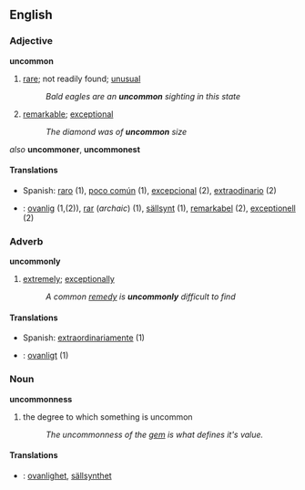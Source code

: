 == English == 
=== Adjective ===
'''uncommon'''
# [[rare]]; not readily found; [[unusual]]
#:''Bald eagles are an '''uncommon''' sighting in this state''
# [[remarkable]]; [[exceptional]]
#:''The diamond was of '''uncommon''' size''

''also''
'''uncommoner''', '''uncommonest'''

====Translations====
*Spanish: [[raro]] (1), [[poco común]] (1), [[excepcional]] (2), [[extraodinario]] (2)
*{{sv}}: [[ovanlig]] (1,(2)), [[rar]] (''archaic'') (1), [[sällsynt]] (1), [[remarkabel]] (2), [[exceptionell]] (2)

=== Adverb ===
'''uncommonly'''
# [[extreme]]ly; [[exceptional]]ly
#:''A common [[remedy]] is '''uncommonly''' difficult to find''

====Translations====
*Spanish: [[extraordinariamente]] (1)
*{{sv}}: [[ovanligt]] (1)


=== Noun ===
'''uncommonness'''
# the degree to which something is uncommon
#:''The uncommonness of the [[gem]] is what defines it's value.''
==== Translations ====
*{{sv}}: [[ovanlighet]], [[sällsynthet]]